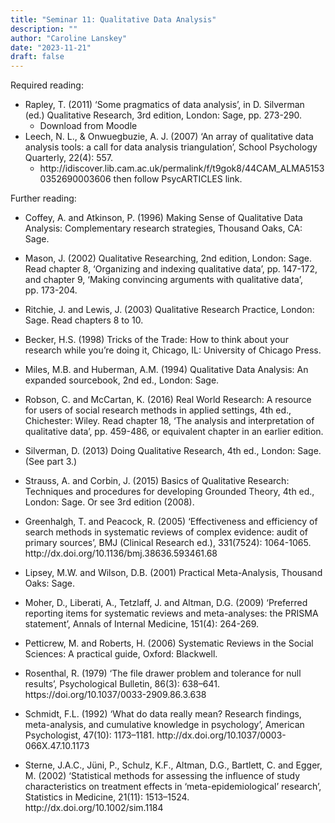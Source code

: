 ```yaml
---
title: "Seminar 11: Qualitative Data Analysis"
description: ""
author: "Caroline Lanskey"
date: "2023-11-21"
draft: false
---
```



Required reading:

* Rapley, T. (2011) ‘Some pragmatics of data analysis’, in D. Silverman (ed.) Qualitative Research, 3rd edition, London: Sage, pp. 273-290.
   * Download from Moodle

* Leech, N. L., & Onwuegbuzie, A. J. (2007) ‘An array of qualitative data analysis tools: a call for data analysis triangulation’, School Psychology Quarterly, 22(4): 557.
   * http://idiscover.lib.cam.ac.uk/permalink/f/t9gok8/44CAM_ALMA51530352690003606 then follow PsycARTICLES link.

Further reading:

* Coffey, A. and Atkinson, P. (1996) Making Sense of Qualitative Data Analysis: Complementary research strategies, Thousand Oaks, CA: Sage.

* Mason, J. (2002) Qualitative Researching, 2nd edition, London: Sage. Read chapter 8, ‘Organizing and indexing qualitative data’, pp. 147-172, and chapter 9, ‘Making convincing arguments with qualitative data’, pp. 173-204.

* Ritchie, J. and Lewis, J. (2003) Qualitative Research Practice, London: Sage. Read chapters 8 to 10.

* Becker, H.S. (1998) Tricks of the Trade: How to think about your research while you're doing it, Chicago, IL: University of Chicago Press.

* Miles, M.B. and Huberman, A.M. (1994) Qualitative Data Analysis: An expanded sourcebook, 2nd ed., London: Sage.

* Robson, C. and McCartan, K. (2016) Real World Research: A resource for users of social research methods in applied settings, 4th ed., Chichester: Wiley. Read chapter 18, ‘The analysis and interpretation of qualitative data’, pp. 459-486, or equivalent chapter in an earlier edition.

* Silverman, D. (2013) Doing Qualitative Research, 4th ed., London: Sage. (See part 3.) 

* Strauss, A. and Corbin, J. (2015) Basics of Qualitative Research: Techniques and procedures for developing Grounded Theory, 4th ed., London: Sage. Or see 3rd edition (2008).

* Greenhalgh, T. and Peacock, R. (2005) ‘Effectiveness and efficiency of search methods in systematic reviews of complex evidence: audit of primary sources’, BMJ (Clinical Research ed.), 331(7524): 1064-1065.
http://dx.doi.org/10.1136/bmj.38636.593461.68

* Lipsey, M.W. and Wilson, D.B. (2001) Practical Meta-Analysis, Thousand Oaks: Sage.

* Moher, D., Liberati, A., Tetzlaff, J. and Altman, D.G. (2009) ‘Preferred reporting items for systematic reviews and meta-analyses: the PRISMA statement’, Annals of Internal Medicine, 151(4): 264-269. 

* Petticrew, M. and Roberts, H. (2006) Systematic Reviews in the Social Sciences: A practical guide, Oxford: Blackwell.

* Rosenthal, R. (1979) ‘The file drawer problem and tolerance for null results’, Psychological Bulletin, 86(3): 638–641.
https://doi.org/10.1037/0033-2909.86.3.638

* Schmidt, F.L. (1992) ‘What do data really mean? Research findings, meta-analysis, and cumulative knowledge in psychology’, American Psychologist, 47(10): 1173–1181.
http://dx.doi.org/10.1037/0003-066X.47.10.1173

* Sterne, J.A.C., Jüni, P., Schulz, K.F., Altman, D.G., Bartlett, C. and Egger, M. (2002) ‘Statistical methods for assessing the influence of study characteristics on treatment effects in ‘meta-epidemiological’ research’, Statistics in Medicine, 21(11): 1513–1524.
http://dx.doi.org/10.1002/sim.1184
